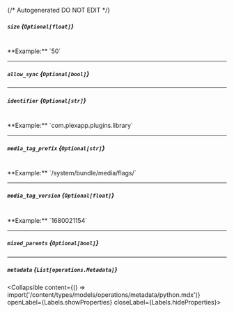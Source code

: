 {/* Autogenerated DO NOT EDIT  */}

##### `size` *{`Optional[float]`}*
<br/>
**Example:** `50`

---
##### `allow_sync` *{`Optional[bool]`}*

---
##### `identifier` *{`Optional[str]`}*
<br/>
**Example:** `com.plexapp.plugins.library`

---
##### `media_tag_prefix` *{`Optional[str]`}*
<br/>
**Example:** `/system/bundle/media/flags/`

---
##### `media_tag_version` *{`Optional[float]`}*
<br/>
**Example:** `1680021154`

---
##### `mixed_parents` *{`Optional[bool]`}*

---
##### `metadata` *{`List[operations.Metadata]`}*
<Collapsible content={() => import('/content/types/models/operations/metadata/python.mdx')} openLabel={Labels.showProperties} closeLabel={Labels.hideProperties}>
</Collapsible>


